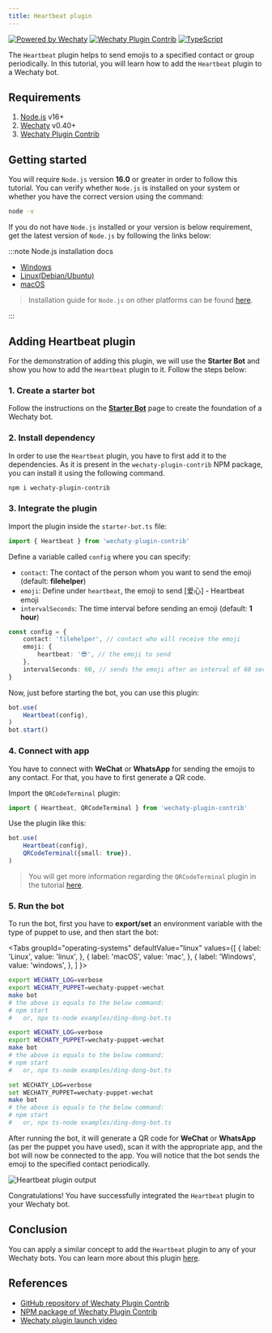 ```yaml
---
title: Heartbeat plugin
---
```


<!-- MDX import -->


[![Powered by Wechaty](https://img.shields.io/badge/Powered%20By-Wechaty-brightgreen.svg)](https://github.com/Wechaty/wechaty)
[![Wechaty Plugin Contrib](https://img.shields.io/badge/Wechaty%20Plugin-Contrib-brightgreen.svg)](https://github.com/wechaty/wechaty-plugin-contrib)
[![TypeScript](https://img.shields.io/badge/%3C%2F%3E-TypeScript-blue.svg)](https://www.typescriptlang.org/)

The `Heartbeat` plugin helps to send emojis to a specified contact or group periodically. In this tutorial, you will learn how to add the `Heartbeat` plugin to a Wechaty bot.

## Requirements

1. [Node.js](https://nodejs.org/en/download) v16+
2. [Wechaty](https://www.npmjs.com/package/wechaty) v0.40+
3. [Wechaty Plugin Contrib](https://www.npmjs.com/package/wechaty-plugin-contrib)

## Getting started

You will require `Node.js` version **16.0** or greater in order to follow this tutorial. You can verify whether `Node.js` is installed on your system or whether you have the correct version using the command:

```sh
node -v
```

If you do not have `Node.js` installed or your version is below requirement, get the latest version of `Node.js` by following the links below:

:::note Node.js installation docs

* [Windows](https://nodejs.org/en/download/package-manager/#windows)
* [Linux\(Debian/Ubuntu\)](https://nodejs.org/en/download/package-manager/#debian-and-ubuntu-based-linux-distributions)
* [macOS](https://nodejs.org/en/download/package-manager/#macos)

> Installation guide for `Node.js` on other platforms can be found [here](https://nodejs.org/en/download/package-manager/).

:::

## Adding Heartbeat plugin

For the demonstration of adding this plugin, we will use the **Starter Bot** and show you how to add the `Heartbeat` plugin to it. Follow the steps below:

### 1. Create a starter bot

Follow the instructions on the **[Starter Bot](../examples/basic/starter-bot)** page to create the foundation of a Wechaty bot.

### 2. Install dependency

In order to use the `Heartbeat` plugin, you have to first add it to the dependencies. As it is present in the `wechaty-plugin-contrib` NPM package, you can install it using the following command.

```sh
npm i wechaty-plugin-contrib
```

### 3. Integrate the plugin

Import the plugin inside the `starter-bot.ts` file:

```ts
import { Heartbeat } from 'wechaty-plugin-contrib'
```

Define a variable called `config` where you can specify:

* `contact`: The contact of the person whom you want to send the emoji (default: **filehelper**)
* `emoji`: Define under `heartbeat`, the emoji to send [爱心] - Heartbeat emoji
* `intervalSeconds`: The time interval before sending an emoji (default: **1 hour**)

```ts
const config = {
    contact: 'filehelper', // contact who will receive the emoji
    emoji: {
        heartbeat: '😎', // the emoji to send
    },
    intervalSeconds: 60, // sends the emoji after an interval of 60 seconds
}
```

Now, just before starting the bot, you can use this plugin:

```ts
bot.use(
    Heartbeat(config),
)
bot.start()
```

### 4. Connect with app

You have to connect with **WeChat** or **WhatsApp** for sending the emojis to any contact. For that, you have to first generate a QR code.

Import the `QRCodeTerminal` plugin:

```ts
import { Heartbeat, QRCodeTerminal } from 'wechaty-plugin-contrib'
```

Use the plugin like this:

```ts
bot.use(
    Heartbeat(config),
    QRCodeTerminal({small: true}),
)
```

> You will get more information regarding the `QRCodeTerminal` plugin in the tutorial [here](./qr-code-terminal).

### 5. Run the bot

To run the bot, first you have to **export/set** an environment variable with the type of puppet to use, and then start the bot:

<Tabs
  groupId="operating-systems"
  defaultValue="linux"
  values={[
    { label: 'Linux',   value: 'linux', },
    { label: 'macOS',   value: 'mac', },
    { label: 'Windows', value: 'windows', },
  ]
}>

<TabItem value="linux">

```bash
export WECHATY_LOG=verbose
export WECHATY_PUPPET=wechaty-puppet-wechat
make bot
# the above is equals to the below command:
# npm start
#   or, npx ts-node examples/ding-dong-bot.ts
```

</TabItem>
<TabItem value="mac">

```bash
export WECHATY_LOG=verbose
export WECHATY_PUPPET=wechaty-puppet-wechat
make bot
# the above is equals to the below command:
# npm start
#   or, npx ts-node examples/ding-dong-bot.ts
```

</TabItem>
<TabItem value="windows">

```bash
set WECHATY_LOG=verbose
set WECHATY_PUPPET=wechaty-puppet-wechat
make bot
# the above is equals to the below command:
# npm start
#   or, npx ts-node examples/ding-dong-bot.ts
```

</TabItem>
</Tabs>

After running the bot, it will generate a QR code for **WeChat** or **WhatsApp** (as per the puppet you have used), scan it with the appropriate app, and the bot will now be connected to the app. You will notice that the bot sends the emoji to the specified contact periodically.

![Heartbeat plugin output](../../static/img/docs/using-plugin-with-wechaty/heartbeat/heartbeat-bot-output.webp)

Congratulations! You have successfully integrated the `Heartbeat` plugin to your Wechaty bot.

## Conclusion

You can apply a similar concept to add the `Heartbeat` plugin to any of your Wechaty bots. You can learn more about this plugin [here](https://github.com/wechaty/wechaty-plugin-contrib#4-heartbeat).

## References

* [GitHub repository of Wechaty Plugin Contrib](https://github.com/wechaty/wechaty-plugin-contrib)
* [NPM package of Wechaty Plugin Contrib](https://www.npmjs.com/package/wechaty-plugin-contrib)
* [Wechaty plugin launch video](https://www.youtube.com/watch?v=tfGZXoe_aA4)
